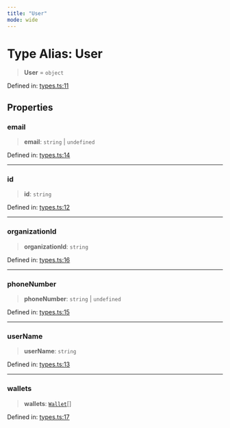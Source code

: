 ```yaml
---
title: "User"
mode: wide
---
```

  
# Type Alias: User

> **User** = `object`

Defined in: [types.ts:11](https://github.com/tkhq/sdk/blob/d88b5e1f9a6cca8e54e61f8a127aa90fcebeaa2e/packages/sdk-react-native/src/types.ts#L11)

## Properties

### email

> **email**: `string` \| `undefined`

Defined in: [types.ts:14](https://github.com/tkhq/sdk/blob/d88b5e1f9a6cca8e54e61f8a127aa90fcebeaa2e/packages/sdk-react-native/src/types.ts#L14)

***

### id

> **id**: `string`

Defined in: [types.ts:12](https://github.com/tkhq/sdk/blob/d88b5e1f9a6cca8e54e61f8a127aa90fcebeaa2e/packages/sdk-react-native/src/types.ts#L12)

***

### organizationId

> **organizationId**: `string`

Defined in: [types.ts:16](https://github.com/tkhq/sdk/blob/d88b5e1f9a6cca8e54e61f8a127aa90fcebeaa2e/packages/sdk-react-native/src/types.ts#L16)

***

### phoneNumber

> **phoneNumber**: `string` \| `undefined`

Defined in: [types.ts:15](https://github.com/tkhq/sdk/blob/d88b5e1f9a6cca8e54e61f8a127aa90fcebeaa2e/packages/sdk-react-native/src/types.ts#L15)

***

### userName

> **userName**: `string`

Defined in: [types.ts:13](https://github.com/tkhq/sdk/blob/d88b5e1f9a6cca8e54e61f8a127aa90fcebeaa2e/packages/sdk-react-native/src/types.ts#L13)

***

### wallets

> **wallets**: [`Wallet`](../Wallet/readme)[]

Defined in: [types.ts:17](https://github.com/tkhq/sdk/blob/d88b5e1f9a6cca8e54e61f8a127aa90fcebeaa2e/packages/sdk-react-native/src/types.ts#L17)
